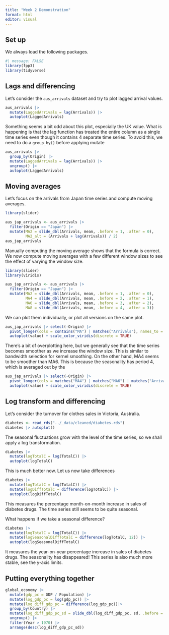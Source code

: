 ```yaml
---
title: "Week 2 Demonstration"
format: html
editor: visual
---
```


## Set up

We always load the following packages.

```r
#| message: FALSE
library(fpp3)
library(tidyverse)
```

## Lags and differencing

Let's consider the `aus_arrivals` dataset and try to plot lagged arrival values.

```r
aus_arrivals |>
  mutate(LaggedArrivals = lag(Arrivals)) |>
  autoplot(LaggedArrivals)
```

Something seems a bit odd about this plot, especially the UK value.
What is happening is that the lag function has treated the entire column as a 
single time series even though it contains 4 separate time series.
To avoid this, we need to do a `group_by()` before applying mutate

```r
aus_arrivals |>
  group_by(Origin) |>
  mutate(LaggedArrivals = lag(Arrivals)) |>
  ungroup() |>
  autoplot(LaggedArrivals)
```

## Moving averages

Let's focus on the arrivals from Japan time series and compute moving averages.

```r
library(slider)

aus_jap_arrivals <- aus_arrivals |> 
  filter(Origin == "Japan") |>
  mutate(MA2 = slide_dbl(Arrivals, mean, .before = 1, .after = 0),
         MA2_alt = (Arrivals + lag(Arrivals)) / 2)
aus_jap_arrivals
```

Manually computing the moving average shows that the formula is correct.
We now compute moving averages with a few different window sizes to see the 
effect of varying the window size.

```r
library(slider)
library(viridis)

aus_jap_arrivals <- aus_arrivals |> 
  filter(Origin == "Japan") |>
  mutate(MA2 = slide_dbl(Arrivals, mean, .before = 1, .after = 0),
         MA4 = slide_dbl(Arrivals, mean, .before = 2, .after = 1),
         MA6 = slide_dbl(Arrivals, mean, .before = 3, .after = 2),
         MA8 = slide_dbl(Arrivals, mean, .before = 4, .after = 3))
```

We can plot them individually, or plot all versions on the same plot.

```r
aus_jap_arrivals |> select(-Origin) |>
  pivot_longer(cols = contains("MA") | matches("Arrivals"), names_to = "Type") |>
  autoplot(value) + scale_color_viridis(discrete = TRUE)
```

There's a bit of overplotting here, but we generally see that the time series 
becomes smoother as we increase the window size.
This is similar to bandwidth selection for kernel smoothing.
On the other hand, MA4 seems to be smoother than MA6. 
This is because the seasonality has period 4, which is averaged out by the 

```r
aus_jap_arrivals |> select(-Origin) |>
  pivot_longer(cols = matches("MA4") | matches("MA6") | matches("Arrivals"), names_to = "Type") |>
  autoplot(value) + scale_color_viridis(discrete = TRUE)
```

## Log transform and differencing

Let's consider the turnover for clothes sales in Victoria, Australia.

```r
diabetes <- read_rds("../_data/cleaned/diabetes.rds")
diabetes |> autoplot()
```
The seasonal fluctuations grow with the level of the time series, so we shall apply a log transformation.

```r
diabetes |> 
  mutate(logTotalC = log(TotalC)) |>
  autoplot(logTotalC)
```

This is much better now. Let us now take differences

```r
diabetes |> 
  mutate(logTotalC = log(TotalC)) |>
  mutate(logDiffTotalC = difference(logTotalC)) |>
  autoplot(logDiffTotalC)
```
This measures the percentage month-on-month increase in sales of diabetes drugs.
The time series still seems to be quite seasonal.

What happens if we take a seasonal difference?

```r
diabetes |> 
  mutate(logTotalC = log(TotalC)) |>
  mutate(logSeasonalDiffTotalC = difference(logTotalC, 12)) |>
  autoplot(logSeasonalDiffTotalC)
```

It measures the year-on-year percentage increase in sales of diabetes drugs. 
The seasonality has disappeared!
This series is also much more stable, see the y-axis limits.

## Putting everything together

```r
global_economy |> 
  mutate(gdp_pc = GDP / Population) |> 
  mutate(log_gdp_pc = log(gdp_pc)) |> 
  mutate(log_diff_gdp_pc = difference(log_gdp_pc))|> 
  group_by(Country) |>
  mutate(log_diff_gdp_pc_sd = slide_dbl(log_diff_gdp_pc, sd, .before = 5, .after = 5)) |>
  ungroup() |>
  filter(Year > 1970) |>
  arrange(desc(log_diff_gdp_pc_sd))

```
